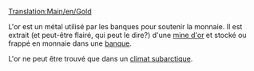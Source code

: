 [[Translation:Main/en/Gold]]
{{fr/Cargaison|nom=Or
|image=Gold.png
|produit=[[Main/fr/Mine d'or|Mine d'or]]
|accepté=[[Main/fr/Banque|Banque]]
}}

L'or est un métal utilisé par les banques pour soutenir la monnaie. Il est extrait (et peut-être flairé, qui peut le dire?) d'une [[Main/fr/Mine d'or|mine d'or]] et stocké ou frappé en monnaie dans une [[Main/fr/Banque|banque]].

L'or ne peut être trouvé que dans un [[Main/en/Climat/Fr#Subarctique|climat subarctique]].